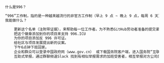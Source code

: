 ```txt  title="static-dir-list/static/boy/工作/有 意思.txt"
什么是996？

“996”工作制，指的是一种越来越流行的非官方工作制（早上 9 点 ~ 晚上 9 点，每周 6 天）。在一个实行“996”工作制的公司工作就意味着每周至少要工作 60 个小时。
我能做什么？

    更新这个名单（注附带证据），来帮助每一位工作者。为不熟悉GitHub劳动者准备的提交渠道
    把这个徽章添加到你的项目来支持 996.ICU
    为你的项目添加反 996 许可证。
    给社区与项目发展提出新的议案。
    下午6点钟下班回家。
    企业和群众可以登录中国政府网（www.gov.cn） 或下载国务院客户端，进入国务院“互联网+督查”专栏，也可以关注中国政府网微信公众号，进入国务院“互联网+督查”小程序提供线索、反映问题、提出建议。国务院办公厅将对收到的问题线索和意见建议进行汇总整理，督促有关地方、部门处理。对企业和群众反映强烈、带有普遍性的重要问题线索，国务院办公厅督查室将直接派员督查。经查证属实、较为典型的问题，将予以公开曝光、严肃处理。
    互助式举报，通过群聊频道Slack 找到有相似举报需求的加班受害者，相互举报对方公司的违法事实，根据《劳动保障监察条例》第一章第九条 “任何组织或者个人对违反劳动保障法律、法规或者规章的行为，有权向劳动保障行政部门举报。” 通过电话以朋友的名义向当地劳动监察大队举报，以便更稳妥的保护当事人身份信息。详细内容请见互助式举报说明细项

```